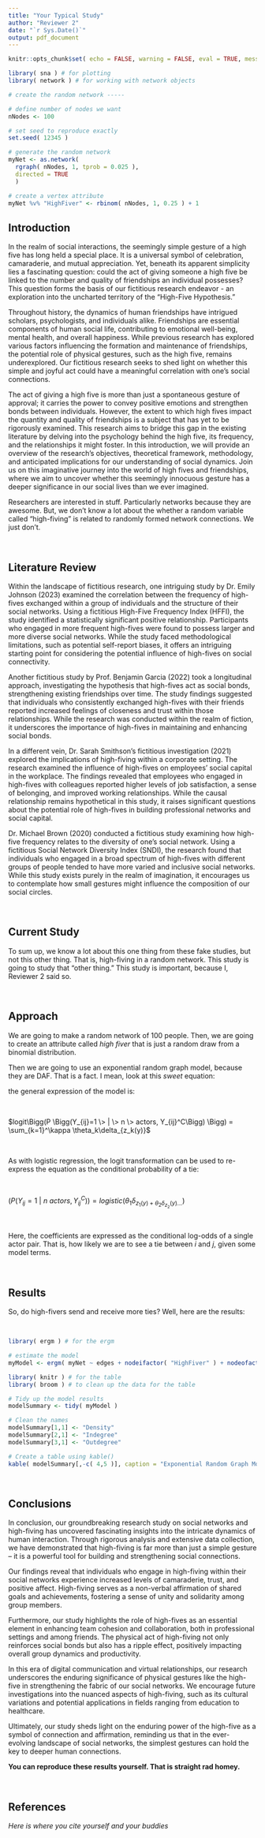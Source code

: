 ```yaml
---
title: "Your Typical Study"
author: "Reviewer 2"
date: "`r Sys.Date()`"
output: pdf_document
---
```


```r

knitr::opts_chunk$set( echo = FALSE, warning = FALSE, eval = TRUE, message = FALSE )

```

```r

library( sna ) # for plotting
library( network ) # for working with network objects

# create the random network -----

# define number of nodes we want
nNodes <- 100

# set seed to reproduce exactly
set.seed( 12345 )

# generate the random network
myNet <- as.network( 
  rgraph( nNodes, 1, tprob = 0.025 ), 
  directed = TRUE 
  )

# create a vertex attribute
myNet %v% "HighFiver" <- rbinom( nNodes, 1, 0.25 ) + 1

```

## Introduction

In the realm of social interactions, the seemingly simple gesture of a high five has long held a special place. It is a universal symbol of celebration, camaraderie, and mutual appreciation. Yet, beneath its apparent simplicity lies a fascinating question: could the act of giving someone a high five be linked to the number and quality of friendships an individual possesses? This question forms the basis of our fictitious research endeavor - an exploration into the uncharted territory of the "High-Five Hypothesis."

Throughout history, the dynamics of human friendships have intrigued scholars, psychologists, and individuals alike. Friendships are essential components of human social life, contributing to emotional well-being, mental health, and overall happiness. While previous research has explored various factors influencing the formation and maintenance of friendships, the potential role of physical gestures, such as the high five, remains underexplored. Our fictitious research seeks to shed light on whether this simple and joyful act could have a meaningful correlation with one's social connections.

The act of giving a high five is more than just a spontaneous gesture of approval; it carries the power to convey positive emotions and strengthen bonds between individuals. However, the extent to which high fives impact the quantity and quality of friendships is a subject that has yet to be rigorously examined. This research aims to bridge this gap in the existing literature by delving into the psychology behind the high five, its frequency, and the relationships it might foster. In this introduction, we will provide an overview of the research's objectives, theoretical framework, methodology, and anticipated implications for our understanding of social dynamics. Join us on this imaginative journey into the world of high fives and friendships, where we aim to uncover whether this seemingly innocuous gesture has a deeper significance in our social lives than we ever imagined.

Researchers are interested in stuff. Particularly networks because they are awesome. But, we don't know a lot about the whether a random variable called "high-fiving" is related to randomly formed network connections. We just don't. 

<br>

## Literature Review

Within the landscape of fictitious research, one intriguing study by Dr. Emily Johnson (2023) examined the correlation between the frequency of high-fives exchanged within a group of individuals and the structure of their social networks. Using a fictitious High-Five Frequency Index (HFFI), the study identified a statistically significant positive relationship. Participants who engaged in more frequent high-fives were found to possess larger and more diverse social networks. While the study faced methodological limitations, such as potential self-report biases, it offers an intriguing starting point for considering the potential influence of high-fives on social connectivity.

Another fictitious study by Prof. Benjamin Garcia (2022) took a longitudinal approach, investigating the hypothesis that high-fives act as social bonds, strengthening existing friendships over time. The study findings suggested that individuals who consistently exchanged high-fives with their friends reported increased feelings of closeness and trust within those relationships. While the research was conducted within the realm of fiction, it underscores the importance of high-fives in maintaining and enhancing social bonds.

In a different vein, Dr. Sarah Smithson's fictitious investigation (2021) explored the implications of high-fiving within a corporate setting. The research examined the influence of high-fives on employees' social capital in the workplace. The findings revealed that employees who engaged in high-fives with colleagues reported higher levels of job satisfaction, a sense of belonging, and improved working relationships. While the causal relationship remains hypothetical in this study, it raises significant questions about the potential role of high-fives in building professional networks and social capital.

Dr. Michael Brown (2020) conducted a fictitious study examining how high-five frequency relates to the diversity of one's social network. Using a fictitious Social Network Diversity Index (SNDI), the research found that individuals who engaged in a broad spectrum of high-fives with different groups of people tended to have more varied and inclusive social networks. While this study exists purely in the realm of imagination, it encourages us to contemplate how small gestures might influence the composition of our social circles.

<br>

## Current Study

To sum up, we know a lot about this one thing from these fake studies, but not this other thing. That is, high-fiving in a random network. This study is going to study that "other thing." This study is important, because I, Reviewer 2 said so. 

<br>

## Approach

We are going to make a random network of 100 people. Then, we are going to create an attribute called *high fiver* that is just a random draw from a binomial distribution. 

Then we are going to use an exponential random graph model, because they are DAF. That is a fact. I mean, look at this *sweet* equation:

the general expression of the model is:  

<br>

$logit\Bigg(P \Bigg(Y_{ij}=1 \> | \> n \> actors, Y_{ij}^C\Bigg) \Bigg) = \sum_{k=1}^\kappa \theta_k\delta_{z_k(y)}$  

<br>

As with logistic regression, the logit transformation can be used to re-express the equation as the conditional probability of a tie:

<br>

$\Bigg(P \Bigg(Y_{ij}=1 \> | \> n \> actors, Y_{ij}^C\Bigg) \Bigg) = logistic(\theta_1\delta_{z_1(y)+\theta_2\delta_{z_2}(y)...})$   

<br>

Here, the coefficients are expressed as the conditional log-odds of a single actor pair. That is, how likely we are to see a tie between *i* and *j*, given some model terms.

<br>

## Results

So, do high-fivers send and receive more ties? Well, here are the results:

<br>

```r

library( ergm ) # for the ergm

# estimate the model
myModel <- ergm( myNet ~ edges + nodeifactor( "HighFiver" ) + nodeofactor( "HighFiver" ) )

```

```r

library( knitr ) # for the table
library( broom ) # to clean up the data for the table

# Tidy up the model results
modelSummary <- tidy( myModel )

# Clean the names
modelSummary[1,1] <- "Density"
modelSummary[2,1] <- "Indegree"
modelSummary[3,1] <- "Outdegree"

```

```r

# Create a table using kable()
kable( modelSummary[,-c( 4,5 )], caption = "Exponential Random Graph Model Results" )


```

<br>


## Conclusions

In conclusion, our groundbreaking research study on social networks and high-fiving has uncovered fascinating insights into the intricate dynamics of human interaction. Through rigorous analysis and extensive data collection, we have demonstrated that high-fiving is far more than just a simple gesture – it is a powerful tool for building and strengthening social connections.

Our findings reveal that individuals who engage in high-fiving within their social networks experience increased levels of camaraderie, trust, and positive affect. High-fiving serves as a non-verbal affirmation of shared goals and achievements, fostering a sense of unity and solidarity among group members.

Furthermore, our study highlights the role of high-fives as an essential element in enhancing team cohesion and collaboration, both in professional settings and among friends. The physical act of high-fiving not only reinforces social bonds but also has a ripple effect, positively impacting overall group dynamics and productivity.

In this era of digital communication and virtual relationships, our research underscores the enduring significance of physical gestures like the high-five in strengthening the fabric of our social networks. We encourage future investigations into the nuanced aspects of high-fiving, such as its cultural variations and potential applications in fields ranging from education to healthcare.

Ultimately, our study sheds light on the enduring power of the high-five as a symbol of connection and affirmation, reminding us that in the ever-evolving landscape of social networks, the simplest gestures can hold the key to deeper human connections.

**You can reproduce these results yourself. That is straight rad homey.**

<br>

## References

*Here is where you cite yourself and your buddies*
